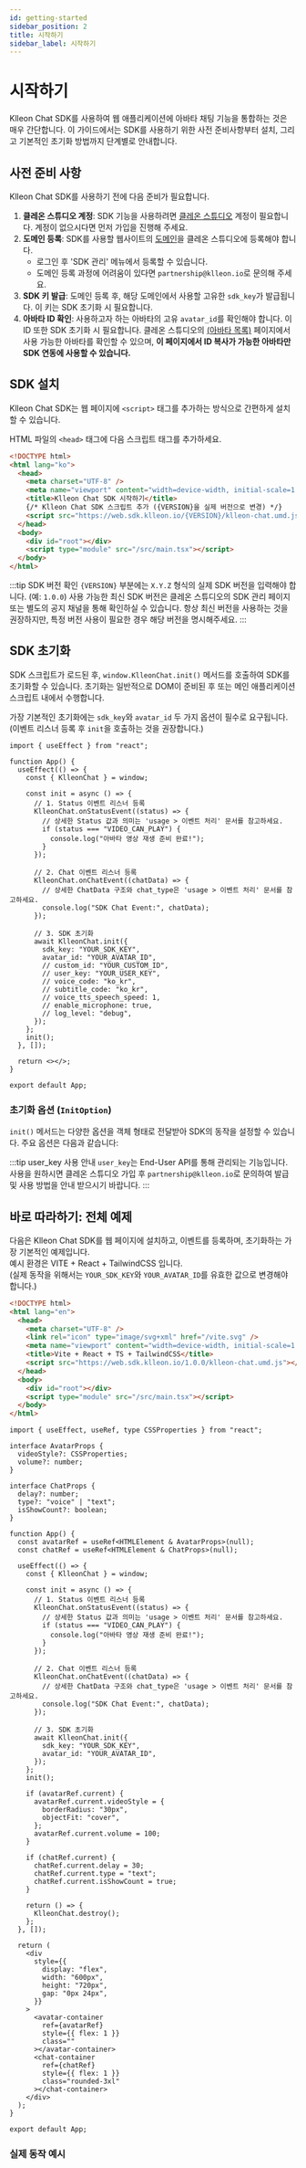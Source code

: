```yaml
---
id: getting-started
sidebar_position: 2
title: 시작하기
sidebar_label: 시작하기
---
```



<Head>
  <title>Klleon Chat SDK 시작하기 - 설치, 초기화, React 연동 예제</title>
  <meta
    name="description"
    content="Klleon Chat SDK를 설치하고 웹에 아바타 채팅 기능을 연동하는 방법을 단계별로 안내합니다. 도메인 등록, SDK 키 발급, script 삽입, React 통합까지 실전 예제를 통해 쉽게 따라할 수 있습니다."
  />
  <meta
    name="keywords"
    content="Klleon Chat SDK, 디지털 휴먼 설치, 아바타 채팅 SDK, 웹 아바타 연동, JavaScript AI SDK, React 아바타 예제, LLM 연동, TTS 음성합성, 립싱크, SDK 초기화, 클레온 SDK, Vite React 연동, 챗봇 연동"
  />
</Head>

# 시작하기

Klleon Chat SDK를 사용하여 웹 애플리케이션에 아바타 채팅 기능을 통합하는 것은 매우 간단합니다. 이 가이드에서는 SDK를 사용하기 위한 사전 준비사항부터 설치, 그리고 기본적인 초기화 방법까지 단계별로 안내합니다.

## 사전 준비 사항

Klleon Chat SDK를 사용하기 전에 다음 준비가 필요합니다.

1.  **클레온 스튜디오 계정**: SDK 기능을 사용하려면 [클레온 스튜디오](https://www.studio.klleon.io/) 계정이 필요합니다. 계정이 없으시다면 먼저 가입을 진행해 주세요.
2.  **도메인 등록**: SDK를 사용할 웹사이트의 [도메인](https://www.studio.klleon.io/sdk)을 클레온 스튜디오에 등록해야 합니다.
    - 로그인 후 'SDK 관리' 메뉴에서 등록할 수 있습니다.
    - 도메인 등록 과정에 어려움이 있다면 `partnership@klleon.io`로 문의해 주세요.
3.  **SDK 키 발급**: 도메인 등록 후, 해당 도메인에서 사용할 고유한 `sdk_key`가 발급됩니다. 이 키는 SDK 초기화 시 필요합니다.
4.  **아바타 ID 확인**: 사용하고자 하는 아바타의 고유 `avatar_id`를 확인해야 합니다. 이 ID 또한 SDK 초기화 시 필요합니다. 클레온 스튜디오의 [(아바타 목록)](https://www.studio.klleon.io/avatar) 페이지에서 사용 가능한 아바타를 확인할 수 있으며, **이 페이지에서 ID 복사가 가능한 아바타만 SDK 연동에 사용할 수 있습니다.**

## SDK 설치

Klleon Chat SDK는 웹 페이지에 `<script>` 태그를 추가하는 방식으로 간편하게 설치할 수 있습니다.

HTML 파일의 `<head>` 태그에 다음 스크립트 태그를 추가하세요.

```html title="index.html (SDK 설치)"
<!DOCTYPE html>
<html lang="ko">
  <head>
    <meta charset="UTF-8" />
    <meta name="viewport" content="width=device-width, initial-scale=1.0" />
    <title>Klleon Chat SDK 시작하기</title>
    {/* Klleon Chat SDK 스크립트 추가 ({VERSION}을 실제 버전으로 변경) */}
    <script src="https://web.sdk.klleon.io/{VERSION}/klleon-chat.umd.js"></script>
  </head>
  <body>
    <div id="root"></div>
    <script type="module" src="/src/main.tsx"></script>
  </body>
</html>
```

:::tip SDK 버전 확인
`{VERSION}` 부분에는 `X.Y.Z` 형식의 실제 SDK 버전을 입력해야 합니다. (예: `1.0.0`)
사용 가능한 최신 SDK 버전은 클레온 스튜디오의 SDK 관리 페이지 또는 별도의 공지 채널을 통해 확인하실 수 있습니다. 항상 최신 버전을 사용하는 것을 권장하지만, 특정 버전 사용이 필요한 경우 해당 버전을 명시해주세요.
:::

## SDK 초기화

SDK 스크립트가 로드된 후, `window.KlleonChat.init()` 메서드를 호출하여 SDK를 초기화할 수 있습니다. 초기화는 일반적으로 DOM이 준비된 후 또는 메인 애플리케이션 스크립트 내에서 수행합니다.

가장 기본적인 초기화에는 `sdk_key`와 `avatar_id` 두 가지 옵션이 필수로 요구됩니다. (이벤트 리스너 등록 후 `init`을 호출하는 것을 권장합니다.)

```tsx title="App.tsx (React)"
import { useEffect } from "react";

function App() {
  useEffect(() => {
    const { KlleonChat } = window;

    const init = async () => {
      // 1. Status 이벤트 리스너 등록
      KlleonChat.onStatusEvent((status) => {
        // 상세한 Status 값과 의미는 'usage > 이벤트 처리' 문서를 참고하세요.
        if (status === "VIDEO_CAN_PLAY") {
          console.log("아바타 영상 재생 준비 완료!");
        }
      });

      // 2. Chat 이벤트 리스너 등록
      KlleonChat.onChatEvent((chatData) => {
        // 상세한 ChatData 구조와 chat_type은 'usage > 이벤트 처리' 문서를 참고하세요.
        console.log("SDK Chat Event:", chatData);
      });

      // 3. SDK 초기화
      await KlleonChat.init({
        sdk_key: "YOUR_SDK_KEY",
        avatar_id: "YOUR_AVATAR_ID",
        // custom_id: "YOUR_CUSTOM_ID",
        // user_key: "YOUR_USER_KEY",
        // voice_code: "ko_kr",
        // subtitle_code: "ko_kr",
        // voice_tts_speech_speed: 1,
        // enable_microphone: true,
        // log_level: "debug",
      });
    };
    init();
  }, []);

  return <></>;
}

export default App;
```

### 초기화 옵션 (`InitOption`)

`init()` 메서드는 다양한 옵션을 객체 형태로 전달받아 SDK의 동작을 설정할 수 있습니다. 주요 옵션은 다음과 같습니다:

<Table columns={setup.ko.initOptionColumns} data={setup.ko.initOptionData} />

:::tip user_key 사용 안내
`user_key`는 End-User API를 통해 관리되는 기능입니다. 사용을
원하시면 클레온 스튜디오 가입 후 `partnership@klleon.io`로 문의하여 발급 및 사용
방법을 안내 받으시기 바랍니다.
:::

## 바로 따라하기: 전체 예제

다음은 Klleon Chat SDK를 웹 페이지에 설치하고, 이벤트를 등록하며, 초기화하는 가장 기본적인 예제입니다.  
예시 환경은 VITE + React + TailwindCSS 입니다.  
(실제 동작을 위해서는 `YOUR_SDK_KEY`와 `YOUR_AVATAR_ID`를 유효한 값으로 변경해야 합니다.)

```html title="index.html"
<!DOCTYPE html>
<html lang="en">
  <head>
    <meta charset="UTF-8" />
    <link rel="icon" type="image/svg+xml" href="/vite.svg" />
    <meta name="viewport" content="width=device-width, initial-scale=1.0" />
    <title>Vite + React + TS + TailwindCSS</title>
    <script src="https://web.sdk.klleon.io/1.0.0/klleon-chat.umd.js"></script>
  </head>
  <body>
    <div id="root"></div>
    <script type="module" src="/src/main.tsx"></script>
  </body>
</html>
```

```tsx title="App.tsx"
import { useEffect, useRef, type CSSProperties } from "react";

interface AvatarProps {
  videoStyle?: CSSProperties;
  volume?: number;
}

interface ChatProps {
  delay?: number;
  type?: "voice" | "text";
  isShowCount?: boolean;
}

function App() {
  const avatarRef = useRef<HTMLElement & AvatarProps>(null);
  const chatRef = useRef<HTMLElement & ChatProps>(null);

  useEffect(() => {
    const { KlleonChat } = window;

    const init = async () => {
      // 1. Status 이벤트 리스너 등록
      KlleonChat.onStatusEvent((status) => {
        // 상세한 Status 값과 의미는 'usage > 이벤트 처리' 문서를 참고하세요.
        if (status === "VIDEO_CAN_PLAY") {
          console.log("아바타 영상 재생 준비 완료!");
        }
      });

      // 2. Chat 이벤트 리스너 등록
      KlleonChat.onChatEvent((chatData) => {
        // 상세한 ChatData 구조와 chat_type은 'usage > 이벤트 처리' 문서를 참고하세요.
        console.log("SDK Chat Event:", chatData);
      });

      // 3. SDK 초기화
      await KlleonChat.init({
        sdk_key: "YOUR_SDK_KEY",
        avatar_id: "YOUR_AVATAR_ID",
      });
    };
    init();

    if (avatarRef.current) {
      avatarRef.current.videoStyle = {
        borderRadius: "30px",
        objectFit: "cover",
      };
      avatarRef.current.volume = 100;
    }

    if (chatRef.current) {
      chatRef.current.delay = 30;
      chatRef.current.type = "text";
      chatRef.current.isShowCount = true;
    }

    return () => {
      KlleonChat.destroy();
    };
  }, []);

  return (
    <div
      style={{
        display: "flex",
        width: "600px",
        height: "720px",
        gap: "0px 24px",
      }}
    >
      <avatar-container
        ref={avatarRef}
        style={{ flex: 1 }}
        class=""
      ></avatar-container>
      <chat-container
        ref={chatRef}
        style={{ flex: 1 }}
        class="rounded-3xl"
      ></chat-container>
    </div>
  );
}

export default App;
```

### 실제 동작 예시

<SetUpExample />
